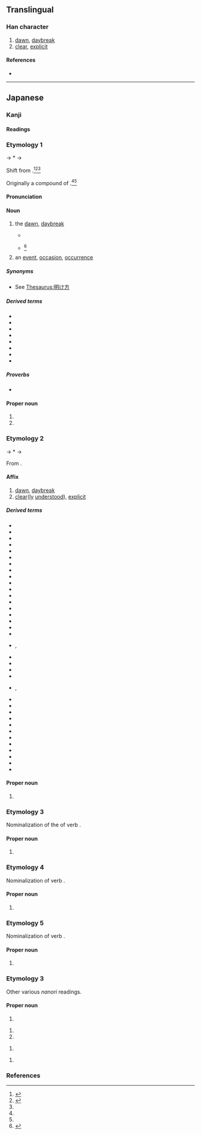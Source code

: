 {{also|曉}}
{{character info/new}}
==Translingual==
{{Han simplified forms|曉|暁|晓}}

===Han character===
{{Han char|rn=72|rad=日|as=08|sn=12|four=|canj=AJTU|ids=⿰日尭}}

# [[dawn]], [[daybreak]]
# [[clear]], [[explicit]]

====References====
* {{Han ref|kx=0497.311|dkj=14031|hdz=21516.011|uh=6681|ud=26241}}

----

==Japanese==
{{ja-kanji forms|暁|曉}}

===Kanji===
{{ja-kanji|grade=c|rs=日08|kyu=曉}}

====Readings====
{{ja-readings
|goon=きょう<けう
|kanon=きょう<けう
|kanyoon=ぎょう<げう
|kun=あかつき-<あかつき-<あかとき-, さと-す, さと-る
|nanori=あき, あきら, あけ, あつき, さとし, さとる, てる, とき, とし, ゆたか
}}

===Etymology 1===
{{ja-kanjitab|yomi=k|あかつき}}

{{IPAfont|⟨aka to<sub>2</sub>ki<sub>1</sub>⟩}} → *{{IPAchar|/akatəkʲi/}} → {{IPAchar|/akat͡suki/}}

Shift from {{inh|ja|ojp|sort=あかつき|曉|tr=akato<sub>2</sub>ki<sub>1</sub>}}.<ref>{{R:Kokugo Dai Jiten}}</ref><ref name="DJS">{{R:Daijisen}}</ref><ref name=DJR/>

Originally a compound of {{com|ja|sort=あかつき||alt1=明か|tr1=aka|pos1=the {{m|ja|未然形|tr=mizenkei||incomplete form}} of verb {{m|ja|明く|tr=aku}}, “to [[open]]”|時|tr2=toki|t2=[[time]], [[moment]], [[hour]]}}.<ref name="DJS"/><ref name="DJR"/>

====Pronunciation====
{{ja-pron|yomi=k|あかつき|dev=3|acc=0|acc_ref=DJR}}

====Noun====
{{ja-noun|kyu=曉|あかつき}}

# the [[dawn]], [[daybreak]]
#* {{RQ:Kokinshu|13|625; also ''{{w|Ogura Hyakunin Isshu|Hyakunin Isshu}}'', poem 30}}
#*: {{ja-usex|[[有明]]のつれなく見えし別れより'''暁'''ばかり憂きものはなし|ありあけ の つれなく みえし わかれ より '''あかつき''' ばかり うきもの は なし|Since that parting when I saw that distant look in the late moon's glare, nothing seems more cruel to me than the hours before '''dawn'''.<ref>{{cite-book|1997|{{w|Shōtetsu}}|editor=Steven D. Carter|Unforgotten Dreams: Poems by the Zen Monk Shōtetsu|series=Translations from the Asian classics |edition=illustrated|publisher=Columbia University Press|isbn=0-2311-0576-2|page=38}}</ref>}}
#* {{RQ:Konkōmyō Saishōōkyō Ongi|8 (back)}}<ref>{{R:Konkōmyō Saishōōkyō Ongi}}</ref>
#*: {{lang|ja|天暁 '''アカツキ'''}}
# an [[event]], [[occasion]], [[occurrence]]

=====Synonyms=====
* {{sense|dawn}} See [[Thesaurus:明け方]]

=====Derived terms=====
{{der-top3}}
* {{ja-r|暁%起き|あかつき%-おき|waking up just before daybreak}}
* {{ja-r|暁%方|あかつき%がた}}
* {{ja-r|暁%月%夜|あかつき%-づく%よ}}
* {{ja-r|暁の空|あかつき の そら|dawning [[sky]]}}
* {{ja-r|暁の茶%事|あかつき の ちゃ%じ}}
* {{ja-r|暁の別れ|あかつき の わかれ}}
* {{ja-r|暁 闇|あかつき やみ|[[moonless]] dawn}}
* {{ja-r|成功の暁には|せいこう の あかつき に は|when one has [[succeed]]ed}}
{{der-bottom}}

=====Proverbs=====
* {{ja-r|春%眠%暁を覚えず|しゅん%みん% あかつき を おぼえず}}

====Proper noun====
{{ja-pos|proper|あかつき}}

# {{given name|ja|sort=あかつき|A=a|female}}
# {{surname|ja|sort=あかつき|A=a|nodot=1}}

===Etymology 2===
{{ja-kanjitab|yomi=kanyo|ぎょう}}
{{IPAchar|/ɡeu/}} → *{{IPAchar|/ɡʲəː/}} → {{IPAchar|/ɡʲoː/}}

From {{der|ja|ltc|sort=きよう'|-}} {{ltc-l|曉}}.

====Affix====
{{ja-pos|affix|kyu=曉|ぎょう|hhira=げう}}

# [[dawn]], [[daybreak]]
# [[clear]]([[clearly|ly]] [[understood]]), [[explicit]]

=====Derived terms=====
{{der-top4}}
* {{ja-r|暁%鴉|ぎょう%あ}}
* {{ja-r|暁%闇|ぎょう%あん}}
* {{ja-r|暁%雨|ぎょう%う}}
* {{ja-r|暁%雲|ぎょう%うん}}
* {{ja-r|暁%角|ぎょう%かく}}
* {{ja-r|暁%起|ぎょう%き}}
* {{ja-r|暁%鶏|ぎょう%けい}}
* {{ja-r|暁%月|ぎょう%げつ}}
* {{ja-r|暁%鼓|ぎょう%こ}}
* {{ja-r|暁%光|ぎょう%こう}}
* {{ja-r|暁%更|ぎょう%こう}}
* {{ja-r|暁%紅|ぎょう%こう}}
* {{ja-r|暁%日|ぎょう%じつ}}
* {{ja-r|暁%鐘|ぎょう%しょう}}
* {{ja-r|暁%新%世|ぎょう%しん%せい}}
* {{ja-r|暁%星|ぎょう%せい}}
* {{ja-r|暁%達|ぎょう%たつ}}
* {{ja-r|暁%旦|ぎょう%たん}}
* {{ja-r|暁%知|ぎょう%ち|rom=-}}, {{ja-r|暁%智|ぎょう%ち}}
* {{ja-r|暁%通|ぎょう%つう}}
* {{ja-r|暁%天|ぎょう%てん}}
* {{ja-r|暁%風|ぎょう%ふう}}
* {{ja-r|暁%霧|ぎょう%む}}
* {{ja-r|暁%諭|ぎょう%ゆ|rom=-}}, {{ja-r|暁%喩|ぎょう%ゆ}}
* {{ja-r|暁%露|ぎょう%ろ}}
* {{ja-r|諫%暁|かん%ぎょう}}
* {{ja-r|今%暁|こん%ぎょう}}
* {{ja-r|昨%暁|さく%ぎょう}}
* {{ja-r|秋%暁|しゅう%ぎょう}}
* {{ja-r|春%暁|しゅん%ぎょう}}
* {{ja-r|早%暁|そう%ぎょう}}
* {{ja-r|知%暁|ち%ぎょう}}
* {{ja-r|通%暁|つう%ぎょう}}
* {{ja-r|払%暁|ふつ%ぎょう}}
* {{ja-r|分%暁|ぶん%ぎょう}}
* {{ja-r|翌%暁|よく%ぎょう}}
{{der-bottom}}

====Proper noun====
{{ja-pos|proper|kyu=曉|ぎょう|hhira=げう}}

# {{given name|ja|sort=ぎょう|A=a|female}}

===Etymology 3===
{{ja-kanjitab|yomi=n}}

Nominalization of the {{m|ja|連用形|tr=ren'yōkei||stem or continuative form}} of verb {{m|ja|悟る|tr=satoru||to [[perceive]], [[understand]]}}.

====Proper noun====
{{ja-pos|proper|kyu=曉|さとし}}

# {{given name|ja|sort=さとし|A=a|male}}

===Etymology 4===
{{ja-kanjitab|yomi=n}}

Nominalization of verb {{m|ja|悟る|tr=satoru||to [[perceive]], [[understand]]}}.

====Proper noun====
{{ja-pos|proper|kyu=曉|さとる}}

# {{given name|ja|sort=さとる|A=a|male|or=female}}

===Etymology 5===
{{ja-kanjitab|yomi=n}}

Nominalization of verb {{m|ja|通る|tr=tōru||to [[be]] [[wise]]}}.

====Proper noun====
{{ja-pos|proper|kyu=曉|とおる|hhira=とほる}}

# {{given name|ja|sort=とおる|A=a|male|or=female}}

===Etymology 3===
Other various ''nanori'' readings.

====Proper noun====
{{ja-pos|proper|kyu=曉|あかな}}

# {{given name|ja|sort=あかな|A=a|female}}

{{ja-pos|proper|kyu=曉|あき}}

# {{given name|ja|sort=あき|A=a|female}}
# {{surname|ja|sort=あき|A=a|nodot=1}}

{{ja-pos|proper|kyu=曉|あきら}}

# {{given name|ja|sort=あきら|A=a|female}}

{{ja-pos|proper|kyu=曉|きょう|hhira=けう}}

# {{given name|ja|sort=きょう|A=a|male|or=female}}

===References===
<references/>